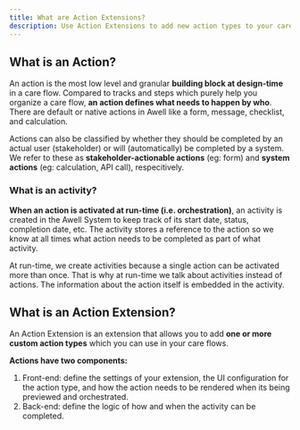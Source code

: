 ```yaml
---
title: What are Action Extensions?
description: Use Action Extensions to add new action types to your care flows
---
```


## What is an Action?

An action is the most low level and granular **building block at design-time** in a care flow. Compared to tracks and steps which purely help you organize a care flow, **an action defines what needs to happen by who**. There are default or native actions in Awell like a form, message, checklist, and calculation.

Actions can also be classified by whether they should be completed by an actual user (stakeholder) or will (automatically) be completed by a system. We refer to these as **stakeholder-actionable actions** (eg: form) and **system actions** (eg: calculation, API call), respecitively.

### What is an activity?

**When an action is activated at run-time (i.e. orchestration)**, an activity is created in the Awell System to keep track of its start date, status, completion date, etc. The activity stores a reference to the action so we know at all times what action needs to be completed as part of what activity.

At run-time, we create activities because a single action can be activated more than once. That is why at run-time we talk about activities instead of actions. The information about the action itself is embedded in the activity.

## What is an Action Extension?

An Action Extension is an extension that allows you to add **one or more custom action types** which you can use in your care flows.

**Actions have two components:**

1. Front-end: define the settings of your extension, the UI configuration for the action type, and how the action needs to be rendered when its being previewed and orchestrated.
2. Back-end: define the logic of how and when the activity can be completed.
